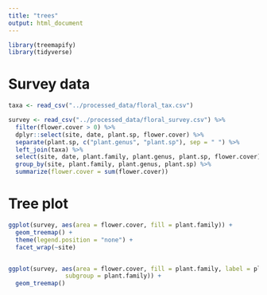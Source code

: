 ```yaml
---
title: "trees"
output: html_document
---
```


```r
library(treemapify)
library(tidyverse)
```

# Survey data
```r
taxa <- read_csv("../processed_data/floral_tax.csv") 

survey <- read_csv("../processed_data/floral_survey.csv") %>%
  filter(flower.cover > 0) %>%
  dplyr::select(site, date, plant.sp, flower.cover) %>%
  separate(plant.sp, c("plant.genus", "plant.sp"), sep = " ") %>%
  left_join(taxa) %>%
  select(site, date, plant.family, plant.genus, plant.sp, flower.cover) %>%
  group_by(site, plant.family, plant.genus, plant.sp) %>%
  summarize(flower.cover = sum(flower.cover))
```

# Tree plot
```r
ggplot(survey, aes(area = flower.cover, fill = plant.family)) +
  geom_treemap() +
  theme(legend.position = "none") +
  facet_wrap(~site)


ggplot(survey, aes(area = flower.cover, fill = plant.family, label = plant.family,
                subgroup = plant.family)) +
  geom_treemap()
```
